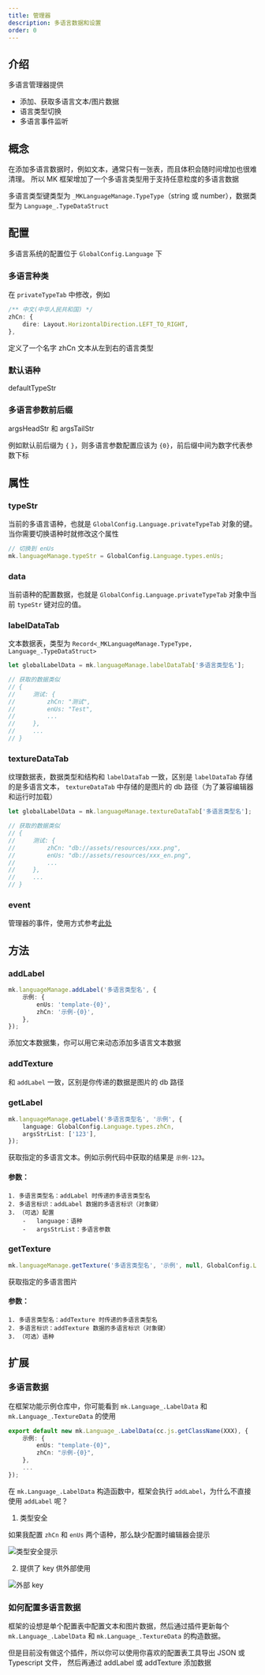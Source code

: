 ```yaml
---
title: 管理器
description: 多语言数据和设置
order: 0
---
```


## 介绍

多语言管理器提供

-   添加、获取多语言文本/图片数据
-   语言类型切换
-   多语言事件监听

## 概念

在添加多语言数据时，例如文本，通常只有一张表，而且体积会随时间增加也很难清理。
所以 MK 框架增加了一个多语言类型用于支持任意粒度的多语言数据

多语言类型键类型为 `_MKLanguageManage.TypeType`（string 或 number），数据类型为 `Language_.TypeDataStruct`

## 配置

多语言系统的配置位于 `GlobalConfig.Language` 下

### 多语言种类

在 `privateTypeTab` 中修改，例如

```ts
/** 中文(中华人民共和国) */
zhCn: {
    dire: Layout.HorizontalDirection.LEFT_TO_RIGHT,
},
```

定义了一个名字 zhCn 文本从左到右的语言类型

### 默认语种

defaultTypeStr

### 多语言参数前后缀

argsHeadStr 和 argsTailStr

例如默认前后缀为 `{` `}`，则多语言参数配置应该为 `{0}`，前后缀中间为数字代表参数下标

## 属性

### typeStr

当前的多语言语种，也就是 `GlobalConfig.Language.privateTypeTab` 对象的键。
当你需要切换语种时就修改这个属性

```ts
// 切换到 enUs
mk.languageManage.typeStr = GlobalConfig.Language.types.enUs;
```

### data

当前语种的配置数据，也就是 `GlobalConfig.Language.privateTypeTab` 对象中当前 `typeStr` 键对应的值。

### labelDataTab

文本数据表，类型为 `Record<_MKLanguageManage.TypeType, Language_.TypeDataStruct>`

```ts
let globalLabelData = mk.languageManage.labelDataTab['多语言类型名'];

// 获取的数据类似
// {
//     测试: {
//         zhCn: "测试",
//         enUs: "Test",
//         ...
//     },
//     ...
// }
```

### textureDataTab

纹理数据表，数据类型和结构和 `labelDataTab` 一致，区别是 `labelDataTab` 存储的是多语言文本，
`textureDataTab` 中存储的是图片的 db 路径（为了兼容编辑器和运行时加载）

```ts
let globalLabelData = mk.languageManage.textureDataTab['多语言类型名'];

// 获取的数据类似
// {
//     测试: {
//         zhCn: "db://assets/resources/xxx.png",
//         enUs: "db://assets/resources/xxx_en.png",
//         ...
//     },
//     ...
// }
```

### event

管理器的事件，使用方式参考[此处](/docs/getting-started/quick-start-guide/event)

## 方法

### addLabel

```ts
mk.languageManage.addLabel('多语言类型名', {
    示例: {
        enUs: 'template-{0}',
        zhCn: '示例-{0}',
    },
});
```

添加文本数据集，你可以用它来动态添加多语言文本数据

### addTexture

和 `addLabel` 一致，区别是你传递的数据是图片的 db 路径

### getLabel

```ts
mk.languageManage.getLabel('多语言类型名', '示例', {
    language: GlobalConfig.Language.types.zhCn,
    argsStrList: ['123'],
});
```

获取指定的多语言文本。例如示例代码中获取的结果是 `示例-123`。

#### 参数：

    1. 多语言类型名：addLabel 时传递的多语言类型名
    2. 多语言标识：addLabel 数据的多语言标识（对象键）
    3. （可选）配置
        -   language：语种
        -   argsStrList：多语言参数

### getTexture

```ts
mk.languageManage.getTexture('多语言类型名', '示例', null, GlobalConfig.Language.types.zhCn);
```

获取指定的多语言图片

#### 参数：

    1. 多语言类型名：addTexture 时传递的多语言类型名
    2. 多语言标识：addTexture 数据的多语言标识（对象键）
    3. （可选）语种

## 扩展

### 多语言数据

在框架功能示例仓库中，你可能看到 `mk.Language_.LabelData` 和 `mk.Language_.TextureData` 的使用

```ts
export default new mk.Language_.LabelData(cc.js.getClassName(XXX), {
	示例: {
		enUs: "template-{0}",
		zhCn: "示例-{0}",
	},
    ...
});
```

在 `mk.Language_.LabelData` 构造函数中，框架会执行 `addLabel`，为什么不直接使用 `addLabel` 呢？

1. 类型安全

如果我配置 `zhCn` 和 `enUs` 两个语种，那么缺少配置时编辑器会提示

![类型安全提示](/docs/管理器-1.png)

2. 提供了 key 供外部使用

![外部 key](/docs/管理器-2.png)

### 如何配置多语言数据

框架的设想是单个配置表中配置文本和图片数据，然后通过插件更新每个 `mk.Language_.LabelData` 和 `mk.Language_.TextureData`
的构造数据。

但是目前没有做这个插件，所以你可以使用你喜欢的配置表工具导出 JSON 或 Typescript 文件，
然后再通过 addLabel 或 addTexture 添加数据
